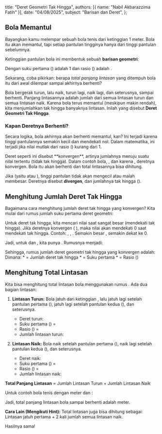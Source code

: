   title: "Deret Geometri Tak Hingga",
  authors: [{ name: "Nabil Akbarazzima Fatih" }],
  date: "04/08/2025",
  subject: "Barisan dan Deret",
};

## Bola Memantul

Bayangkan kamu melempar sebuah bola tenis dari ketinggian 1 meter. Bola itu akan memantul, tapi setiap pantulan tingginya hanya <InlineMath math="\frac{1}{4}" /> dari tinggi pantulan sebelumnya.

Ketinggian pantulan bola ini membentuk sebuah **barisan geometri**:

<div className="flex flex-col gap-4">
  <BlockMath math="1, \quad 1 \times \frac{1}{4}, \quad (1 \times \frac{1}{4}) \times \frac{1}{4}, \quad \dots" />
  <BlockMath math="1, \quad \frac{1}{4}, \quad \frac{1}{16}, \quad \frac{1}{64}, \quad \dots" />
</div>

Dengan suku pertama (<InlineMath math="a" />) adalah 1 dan rasio (<InlineMath math="r" />) adalah <InlineMath math="\frac{1}{4}" />.

Sekarang, coba pikirkan: berapa _total panjang lintasan_ yang ditempuh bola itu dari awal dilempar sampai akhirnya berhenti?

Bola bergerak turun, lalu naik, turun lagi, naik lagi, dan seterusnya, sampai berhenti. Panjang lintasannya adalah jumlah dari semua lintasan turun dan semua lintasan naik. Karena bola terus memantul (meskipun makin rendah), kita menjumlahkan tak hingga banyaknya lintasan. Inilah yang disebut **Deret Geometri Tak Hingga**.

### Kapan Deretnya Berhenti?

Secara logika, bola akhirnya akan berhenti memantul, kan? Ini terjadi karena tinggi pantulannya semakin kecil dan mendekati nol. Dalam matematika, ini terjadi jika nilai mutlak dari rasio (<InlineMath math="r" />) kurang dari 1.

<BlockMath math="|r| < 1 \quad \text{atau} \quad -1 < r < 1" />
Deret seperti ini disebut **konvergen**, artinya jumlahnya menuju suatu nilai tertentu
(tidak tak hingga). Dalam contoh bola, <InlineMath math="r = \frac{1}{4}" />,
dan karena <InlineMath math="-1 < \frac{1}{4} < 1" />, deretnya konvergen. Bola itu
akan berhenti dan total lintasannya bisa dihitung.

Jika <InlineMath math="|r| \ge 1" /> (yaitu <InlineMath math="r \ge 1" /> atau <InlineMath math="r \le -1" />), tinggi pantulan tidak akan mengecil atau malah membesar. Deretnya disebut **divergen**, dan jumlahnya tak hingga (<InlineMath math="\pm \infty" />).

## Menghitung Jumlah Deret Tak Hingga

Bagaimana cara menghitung jumlah deret tak hingga yang konvergen? Kita mulai dari rumus jumlah <InlineMath math="n" /> suku pertama deret geometri:

<BlockMath math="S_n = \frac{a(1 - r^n)}{1 - r}" />
Untuk deret tak hingga, kita mencari nilai <InlineMath math="S_n" /> saat <InlineMath math="n" /> sangat
besar (mendekati tak hingga). Jika deretnya konvergen (<InlineMath math="-1 < r < 1" />
), maka nilai <InlineMath math="r^n" /> akan mendekati 0 saat <InlineMath math="n" /> mendekati
tak hingga. Contoh: <InlineMath math="(\frac{1}{4})^2 = \frac{1}{16}" />, <InlineMath math="(\frac{1}{4})^3 = \frac{1}{64}" />
, <InlineMath math="(\frac{1}{4})^{10} \approx 0.00000095" />. Semakin besar <InlineMath math="n" />
, <InlineMath math="(\frac{1}{4})^n" /> semakin dekat ke 0.

Jadi, untuk <InlineMath math="n \to \infty" /> dan <InlineMath math="-1 < r < 1" />, kita punya <InlineMath math="r^n \to 0" />. Rumusnya menjadi:

<BlockMath math="S_\infty = \lim_{n \to \infty} S_n = \lim_{n \to \infty} \frac{a(1 - r^n)}{1 - r} = \frac{a(1 - 0)}{1 - r}" />
Sehingga, rumus jumlah deret geometri tak hingga yang konvergen adalah:
<BlockMath math="S_\infty = \frac{a}{1 - r}" />
Dimana: * <InlineMath math="S_\infty" /> = Jumlah deret tak hingga * <InlineMath math="a" /> =
Suku pertama * <InlineMath math="r" /> = Rasio (<InlineMath math="-1 < r < 1" />)

## Menghitung Total Lintasan

Kita bisa menghitung total lintasan bola menggunakan rumus <InlineMath math="S_\infty" />. Ada dua bagian lintasan:

1.  **Lintasan Turun:** Bola jatuh dari ketinggian <InlineMath math="a" />, lalu jatuh lagi setelah pantulan pertama (<InlineMath math="ar" />), jatuh lagi setelah pantulan kedua (<InlineMath math="ar^2" />), dan seterusnya.

    - Deret turun: <InlineMath math="a + ar + ar^2 + ar^3 + \dots" />
    - Suku pertama (<InlineMath math="a_d" />) = <InlineMath math="a" />
    - Rasio (<InlineMath math="r_d" />) = <InlineMath math="r" />
    - Jumlah lintasan turun: <InlineMath math="S_{\text{turun}} = \frac{a_d}{1 - r_d} = \frac{a}{1 - r}" />

2.  **Lintasan Naik:** Bola naik setelah pantulan pertama (<InlineMath math="ar" />), naik lagi setelah pantulan kedua (<InlineMath math="ar^2" />), dan seterusnya.
    - Deret naik: <InlineMath math="ar + ar^2 + ar^3 + \dots" />
    - Suku pertama (<InlineMath math="a_n" />) = <InlineMath math="ar" />
    - Rasio (<InlineMath math="r_n" />) = <InlineMath math="r" />
    - Jumlah lintasan naik: <InlineMath math="S_{\text{naik}} = \frac{a_n}{1 - r_n} = \frac{ar}{1 - r}" />

**Total Panjang Lintasan** = Jumlah Lintasan Turun + Jumlah Lintasan Naik

<div className="flex flex-col gap-4">
  <BlockMath math="\text{Total} = S_{\text{turun}} + S_{\text{naik}} = \frac{a}{1 - r} + \frac{ar}{1 - r}" />
  <BlockMath math="\text{Total} = \frac{a(1 + r)}{1 - r}" />
</div>

Untuk contoh bola tenis dengan <InlineMath math="a = 1" /> meter dan <InlineMath math="r = \frac{1}{4}" />:

<BlockMath math="\text{Total} = \frac{1(1 + \frac{1}{4})}{1 - \frac{1}{4}} = \frac{1(\frac{5}{4})}{\frac{3}{4}} = \frac{5/4}{3/4} = \frac{5}{4} \times \frac{4}{3} = \frac{5}{3}" />
Jadi, total panjang lintasan bola sampai berhenti adalah <InlineMath math="\frac{5}{3}" /> meter.

**Cara Lain (Mengikuti Hint):**
Total lintasan juga bisa dihitung sebagai: Lintasan jatuh pertama + 2 kali jumlah semua lintasan naik.

<div className="flex flex-col gap-4">
  <BlockMath math="\text{Total} = a + 2 \times S_{\text{naik}} = a + 2 \times \left( \frac{ar}{1 - r} \right)" />
  <BlockMath math="\text{Total} = 1 + 2 \times \left( \frac{1 \times \frac{1}{4}}{1 - \frac{1}{4}} \right) = 1 + 2 \times \left( \frac{1/4}{3/4} \right) = 1 + 2 \times \left( \frac{1}{3} \right) = 1 + \frac{2}{3} = \frac{5}{3}" />
</div>

Hasilnya sama!
